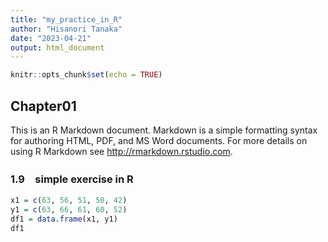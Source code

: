 ```yaml
---
title: "my_practice_in_R"
author: "Hisanori Tanaka"
date: "2023-04-21"
output: html_document
---
```


```r
knitr::opts_chunk$set(echo = TRUE)
```

## Chapter01

This is an R Markdown document. Markdown is a simple formatting syntax for authoring HTML, PDF, and MS Word documents. For more details on using R Markdown see <http://rmarkdown.rstudio.com>.

### 1.9　simple exercise in R

```r
x1 = c(63, 56, 51, 50, 42)
y1 = c(63, 66, 61, 60, 52)
df1 = data.frame(x1, y1)
df1
```




